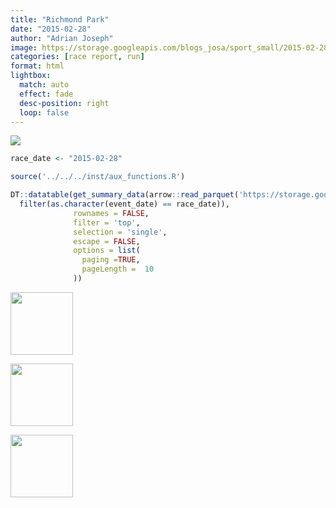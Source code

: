 ```yaml
---
title: "Richmond Park"
date: "2015-02-28"
author: "Adrian Joseph"
image: https://storage.googleapis.com/blogs_josa/sport_small/2015-02-28_RICHMOND_PARK/img/00.png
categories: [race report, run]
format: html
lightbox:
  match: auto
  effect: fade
  desc-position: right
  loop: false
---
```

![](https://storage.googleapis.com/blogs_josa/sport_small/2015-02-28_RICHMOND_PARK/img/00.png)

```r
race_date <- "2015-02-28"

source('../../../inst/aux_functions.R')

DT::datatable(get_summary_data(arrow::read_parquet('https://storage.googleapis.com/blogs_josa/sport/parquets/main_dataset.parquet') |>
  filter(as.character(event_date) == race_date)),
              rownames = FALSE,
              filter = 'top',
              selection = 'single',
              escape = FALSE,
              options = list(
                paging =TRUE,
                pageLength =  10
              ))
```




::: {layout-ncol=4}
![](https://storage.googleapis.com/blogs_josa/sport_small/2015-02-28_RICHMOND_PARK/img/00.png){ width="100" group="hi" }

![](https://storage.googleapis.com/blogs_josa/sport_small/2015-02-28_RICHMOND_PARK/img/01.png){ width="100" group="hi" }

![](https://storage.googleapis.com/blogs_josa/sport_small/2015-02-28_RICHMOND_PARK/img/02.jpg){ width="100" group="hi" }


:::
